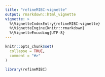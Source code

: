 ```yaml
---
title: "refineMIBC-vignette"
output: rmarkdown::html_vignette
vignette: >
  %\VignetteIndexEntry{refineMIBC-vignette}
  %\VignetteEngine{knitr::rmarkdown}
  %\VignetteEncoding{UTF-8}
---
```


```r
knitr::opts_chunk$set(
  collapse = TRUE,
  comment = "#>"
)
```

```r
library(refineMIBC)
```
